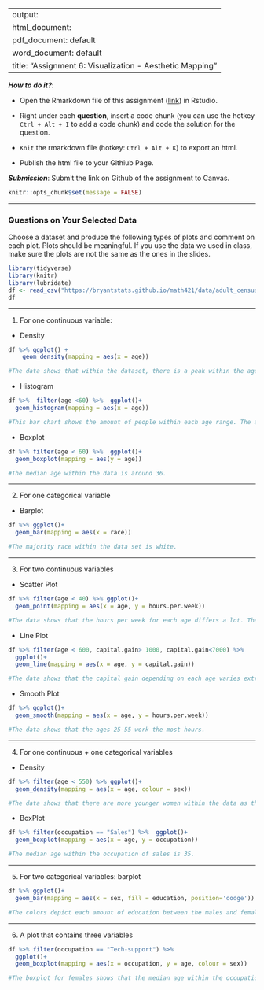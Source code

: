 
---
output: 
  html_document:
  pdf_document: default
  word_document: default
title: "Assignment 6: Visualization - Aesthetic Mapping"
---

***How to do it?***: 

- Open the Rmarkdown file of this assignment ([link](assignment6.Rmd)) in Rstudio. 

- Right under each **question**, insert  a code chunk (you can use the hotkey `Ctrl + Alt + I` to add a code chunk) and code the solution for the question. 

- `Knit` the rmarkdown file (hotkey: `Ctrl + Alt + K`) to export an html.  

-  Publish the html file to your Githiub Page. 

***Submission***: Submit the link on Github of the assignment to Canvas.

```r
knitr::opts_chunk$set(message = FALSE)
```

-------

### Questions on Your Selected Data

Choose a dataset and produce the following types of plots and comment on each plot. Plots should be meaningful. If you use the data we used in class, make sure the plots are not the same as the ones in the slides. 

```r
library(tidyverse)
library(knitr)
library(lubridate)
df <- read_csv("https://bryantstats.github.io/math421/data/adult_census.csv")
df
```


-------

1. For one continuous variable:

- Density
```r
df %>% ggplot() +
    geom_density(mapping = aes(x = age))
```
```r
#The data shows that within the dataset, there is a peak within the ages of about 25-40. Essentially most of the people within the dataset are within the age range of 25-40.
```

- Histogram 
```r
df %>%  filter(age <60) %>%  ggplot()+
  geom_histogram(mapping = aes(x = age))
```
```r
#This bar chart shows the amount of people within each age range. The ages within the data are spread out, but there are peaks within various ages like 25, 30, & 33.
```

- Boxplot
```r
df %>% filter(age < 60) %>%  ggplot()+
  geom_boxplot(mapping = aes(y = age))
```
```r
#The median age within the data is around 36.
```

-------

2. For one categorical variable

- Barplot
```r
df %>% ggplot()+
  geom_bar(mapping = aes(x = race))
```
```r
#The majority race within the data set is white.
```

-------

3. For two continuous variables

- Scatter Plot
```r
df %>% filter(age < 40) %>% ggplot()+
  geom_point(mapping = aes(x = age, y = hours.per.week))
```
```r
#The data shows that the hours per week for each age differs a lot. There are a lot of data points within 25-50 hours per week for each age.
```

- Line Plot
```r
df %>% filter(age < 600, capital.gain> 1000, capital.gain<7000) %>% 
  ggplot()+
  geom_line(mapping = aes(x = age, y = capital.gain))
```
```r
#The data shows that the capital gain depending on each age varies extremely. 
```

- Smooth Plot
```r
df %>% ggplot()+
  geom_smooth(mapping = aes(x = age, y = hours.per.week))
```
```r
#The data shows that the ages 25-55 work the most hours.
```

-------

4. For one continuous + one categorical variables

- Density
```r
df %>% filter(age < 550) %>% ggplot()+
  geom_density(mapping = aes(x = age, colour = sex))
```
```r
#The data shows that there are more younger women within the data as the age peaks at 24, and for males it is a little bit older and peaks at about 35.
```

- BoxPlot
```r
df %>% filter(occupation == "Sales") %>%  ggplot()+
  geom_boxplot(mapping = aes(x = age, y = occupation))
```
```r
#The median age within the occupation of sales is 35.
```

-------

5. For two categorical variables: barplot
```r
df %>% ggplot()+
  geom_bar(mapping = aes(x = sex, fill = education, position='dodge'))


```
```r
#The colors depict each amount of education between the males and females. The data shows that within the most of the data, some-college was found as the greatest amount within each category.
```


-------

6. A plot that contains three variables

```r
df %>% filter(occupation == "Tech-support") %>% 
  ggplot()+
  geom_boxplot(mapping = aes(x = occupation, y = age, colour = sex))
```
```r
#The boxplot for females shows that the median age within the occupation of Tech-support is 32, and for males the median age within the occupation of Tech-support is 37.
```

